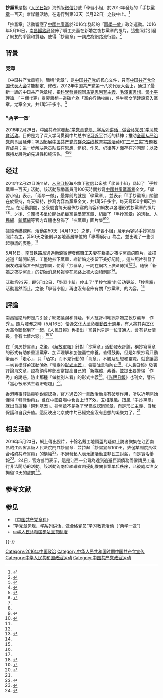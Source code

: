 {{中国共产党项目}}
{{Wikisource|中国共产党章程}}
'''抄黨章'''是指《[[人民日報|人民日報]]》海外版[[微信|微信]]公號「學習小組」於2016年發起的「手抄[[中国共产党章程|黨章]]一百天」新媒體活動，在進行到第83天（5月22日）之後中止。<ref name="端傳媒">{{cite news|url=https://theinitium.com/article/20160530-mainland-partycharter/|title=“手抄党章100天”的新媒体实验，怎么83天就停了？|date=2016-05-30|publisher=[[端傳媒|端傳媒]]|accessdate=2016-05-31|archive-date=2019-05-13|archive-url=https://web.archive.org/web/20190513103510/https://theinitium.com/article/20160530-mainland-partycharter/|dead-url=no}}</ref>

「抄黨章」活動響應了[[中國共產黨|中國共產黨]]於2016年發起的「[[兩學一做|兩學一做]]」政治運動。2016年5月16日，[[南昌鐵路局|南昌鐵路局]]發佈了職工夫妻在新婚之夜抄黨章的照片。這些照片引發了網友的爭論和質疑，使得「抄黨章」一詞成為網路流行語。<ref name="ny1">{{cite news |url = http://cn.nytimes.com/china/20160519/c19chinamarriage/ |title = 中国夫妇新婚之夜抄党章 |publisher = 纽约时报中文网 |date = 2016-05-19 |accessdate = 2016-10-17 |archive-date = 2020-10-03 |archive-url = https://web.archive.org/web/20201003010528/https://cn.nytimes.com/china/20160519/c19chinamarriage/ |dead-url = no }}</ref>

==背景==
===党章===
{{main|中國共產黨章程}}
《中国共产党章程》，簡稱“党章”，是[[中国共产党|中国共产党]]的核心文件，只有[[中国共产党全国代表大会|中国共产党全国代表大会]]才能制定、修改。2012年中国共产党第十八次代表大会上，通过了最新一版的中国共产党章程，把[[科學發展觀|科學發展觀]]同[[馬克思列寧主義|馬克思列寧主義]]、[[毛澤東思想|毛澤東思想]]、[[鄧小平理論|鄧小平理論]]、「[[三個代表|三個代表]]」重要思想一道確立為「黨的行動指南」，将生態文明建設寫入黨章。党章全文，共1萬5千多字。<ref>{{Cite web |url=http://www.china.org.cn/chinese/18da/2012-11/19/content_27156212.htm |title=中国共产党章程（2012年11月14日通过） |access-date=2016年10月19日 |archive-date=2021年1月20日 |archive-url=https://web.archive.org/web/20210120234844/http://www.china.org.cn/chinese/18da/2012-11/19/content_27156212.htm |dead-url=no }}</ref>

===“两学一做”===
{{main|兩學一做}}
2016年2月29日，中國共產黨發起[[“学党章党规、学系列讲话，做合格党员”学习教育活动|“学党章党规、学系列讲话，做合格党员”学习教育活动]]。目的是为了深入学习贯彻中共总书记[[习近平|习近平]]讲话的精神；推动[[全面从严治党|全面从严治党]]向基层延伸；巩固拓展[[党的群众路线教育实践活动|中国共产党的群众路线教育实践活动]]和[[“三严三实”专题教育|“三严三实”专题教育]]成果；进一步解决党员队伍在思想、组织、作风、纪律等方面存在的问题；以及保持发展党的先进性和纯洁性。<ref>{{cite web|title=2016年3月1日（二） “两学一做”，学什么？做什么？|url=http://www.dangjian.cn/specials/djwwpt/wxgx/201603/t20160301_3180884.shtml|website=党建网|accessdate=2016-05-07|archive-url=https://web.archive.org/web/20160523043648/http://www.dangjian.cn/specials/djwwpt/wxgx/201603/t20160301_3180884.shtml|archive-date=2016年5月23日|dead-url=yes}}</ref><ref>{{cite web |title=图解：面向全体党员开展的“两学一做”究竟是什么？ |url=http://cpc.people.com.cn/xuexi/n1/2016/0301/c385474-28162054.html |website=人民网－中国共产党新闻网 |accessdate=2016-05-07 |archive-date=2020-05-29 |archive-url=https://web.archive.org/web/20200529031127/http://cpc.people.com.cn/xuexi/n1/2016/0301/c385474-28162054.html |dead-url=no }}</ref><ref>{{cite web|url=http://www.psych.ac.cn/lxyz/xxzl/201605/P020160531512978164501.pdf|title=“两学一做”学习教育资料汇编|publisher=中国科学院心理研究所党委办公室|date=2016年5月|archive-url=https://web.archive.org/web/20210613193144/http://www.psych.ac.cn/lxyz/xxzl/201605/P020160531512978164501.pdf|archive-date=2021-06-13|dead-url=no|access-date=2021-06-13}}</ref>

==经过==
2016年2月29日晚11點，[[人民日報|人民日報]]海外旗下[[微信|微信]]公衆號「學習小組」發起了「手抄黨章一百天」活動。該活動鼓勵黨員用100天時間抄寫[[中国共产党章程|中國共產黨黨章]]全文。「學習小組」表示，「兩學一做」，最靠前的就是「學黨章」，並表示「『手抄黨章』關鍵在於堅持，每天堅持，抄寫內容為黨章全文，共1萬5千多字，每天寫150字即可抄完」。在活動期間，公衆號會每天發佈抄寫的內容和網友以各種形式抄黨章的照片<ref name="端傳媒" /><ref name="pp" />。之後，全國很多單位開始組織黨員學習黨章，組織了「手抄黨章」的活動。[[人民網|人民網]]、[[新華網|新華網]]等官方媒體也發佈了「抄黨章」圖片集<ref name="pp">{{cite web|url=http://www.thepaper.cn/newsDetail_forward_1470613|title=涨知识｜“手抄党章100天”活动从何而来？|date=2016-05-17|publisher=澎湃新聞|access-date=2016-10-17|archive-date=2019-05-19|archive-url=https://web.archive.org/web/20190519103648/http://www.thepaper.cn/newsDetail_forward_1470613|dead-url=no}}</ref><ref name="voa1">{{cite web|url=http://www.voachinese.com/a/voa-news-chinese-military-media-transcribing-the-party-guidelines-20160524/3343744.html|title=中国各地忙抄“党章” 官媒发文促 “触及灵魂”|publisher=美國之音中文網|date=2016-05-24|access-date=2016-10-17|archive-date=2019-05-22|archive-url=https://web.archive.org/web/20190522144413/https://www.voachinese.com/a/voa-news-chinese-military-media-transcribing-the-party-guidelines-20160524/3343744.html|dead-url=no}}</ref>。

據[[端傳媒|端傳媒]]觀察，活動第50天（4月19日）之前，「學習小組」展示內容以手抄黨章照片為主，第50天之後則以各地基層單位的「專場展示」為主，並出現了一些引起爭議的表態。<ref name="端傳媒" />

5月16日，[[南昌铁路局|南昌铁路局]]通過[[新浪微博|新浪微博]]發佈職工夫妻在新婚之夜抄黨章的照片，並描述道「鋪開紙張，工整地抄下黨章，給新婚之夜留下美好記憶」。這些照片引發了網友的議論甚至賦[[詞_(文學)|詞]]嘲諷，使得「抄黨章」一詞在網路上廣泛傳播<ref name="ny1" /><ref>{{cite web|url=http://hk.apple.nextmedia.com/news/art/20160519/19617824|title=洞房夜抄黨章　諷習再現高潮|date=2016-05-19|publisher=蘋果日報|access-date=2016-10-19|archive-date=2017-08-22|archive-url=https://web.archive.org/web/20170822062906/http://hk.apple.nextmedia.com/news/art/20160519/19617824|dead-url=no}}</ref>。隨後「新婚之夜抄黨章」的初始消息和報導在網路上被大面積刪除<ref name="端傳媒" />。

活動第83天，即5月22日，「學習小組」停止了“手抄党章”的活动更新，「抄黨章」活動戛然而止。之後「學習小組」再也沒有發佈有關「抄黨章」的內容。<ref name="端傳媒" />

==評論==
南昌鐵路局的照片引發了網友議論和質疑，有人批評和嘲諷新婚之夜抄黨章「作秀」。照片發佈之時（5月16日）恰逢[[文化大革命發動五十週年|文化大革命發動五十週年]]，有人將其與[[文化大革命|文化大革命]]聯繫到了一起。《人民日報》也指出「黨員也只是一位普通人，會有兒女情長，會有七情六慾」。<ref name="ny1" /><ref name="voa1" />

在「洞房抄黨章」之後，《[[解放軍報|解放軍報]]》針對「抄黨章」活動發表評論，稱抄寫黨章的形式有助於重溫黨章、加深理解和加強黨性修養，值得鼓勵，但是如果抄寫只動筆而不「走心」，只「晒字」而不見行動的「真章」，不觸及思想和靈魂，就會讓這一初衷很好的活動淪為「精緻的[[形式主義|形式主義]]」，需要注意和防止<ref>{{cite web|url=http://www.81.cn/jfjbmap/content/2016-05/24/content_145587.htm|date=2016-05-24|title=学习党章，动笔还需“走心”|publisher=中國軍網|access-date=2016-10-17|archive-date=2016-10-19|archive-url=https://web.archive.org/web/20161019004852/http://www.81.cn/jfjbmap/content/2016-05/24/content_145587.htm|dead-url=no}}</ref>。《人民日報》發表評論員文章，認為領導幹部應當提高自己的「新媒體」素養，並提出要警惕「作秀」的誘惑，防止那種「做給別人看」的形式主義<ref>{{cite web|url=http://cpc.people.com.cn/pinglun/n1/2016/0526/c78779-28380018.html|title=评论员观察：把“有意义”的事做出“真效果”--评论-人民网|publisher=人民網|date=2016-05-26|access-date=2016-10-17|archive-date=2019-05-20|archive-url=https://web.archive.org/web/20190520212236/http://cpc.people.com.cn/pinglun/n1/2016/0526/c78779-28380018.html|dead-url=no}}</ref>。《[[光明日報|光明日報]]》也刊文，警告「當心被形式主義帶跑題」<ref>{{cite web|url=http://epaper.gmw.cn/gmrb/html/2016-05/26/nw.D110000gmrb_20160526_1-02.htm|title=“两学一做”：当心被形式主义带跑题-光明日报-光明网|publisher=光明網|date=2016-05-26|access-date=2016-10-17|archive-date=2020-05-12|archive-url=https://web.archive.org/web/20200512162114/http://epaper.gmw.cn/gmrb/html/2016-05/26/nw.D110000gmrb_20160526_1-02.htm|dead-url=no}}</ref>。

香港時事評論員[[劉銳紹|劉銳紹]]認為，官方過去的一些政治動員有破壞作用，所以近年開始懂得「轉彎動員」。但在中國官場中也會上行下效、互相跟風。跟風「手抄黨章」就出自這種「趨利基因」。抄黨章不是為了學習或認同黨章，而是形式主義、自我保護和自我升值。這反映出北京或中共已經完全沒有思想的凝聚力了。<ref name="端傳媒" />

==相关活動==

2016年5月23日，網上傳出照片，十餘名戴工地頭盔的疑似上訪者聚集在江西南昌的江西省高級人民法院門口抄黨章，並拉起「抄寫黨章100天，敦促某副院長做合格的共產黨員」的橫幅<ref>{{cite web|url=http://cn.rfi.fr/%E4%B8%AD%E5%9B%BD/20160523-%E7%96%91%E4%BC%BC%E8%AE%BF%E6%B0%91%E6%B1%9F%E8%A5%BF%E7%9C%81%E9%AB%98%E9%99%A2%E9%97%A8%E5%8F%A3%E2%80%9C%E6%8A%84%E5%85%9A%E7%AB%A0%E2%80%9D-%E6%B5%99%E6%B1%9F%E8%AD%A6%E5%AF%9F%EF%BC%9A%E5%BA%94%E6%89%93%E5%87%BB|title=疑似访民江西省高院门口“抄党章” 浙江警察：应打击|date=2016-05-23|publisher=法廣|access-date=2016-10-17|archive-date=2019-05-19|archive-url=https://web.archive.org/web/20190519205238/http://cn.rfi.fr/%E4%B8%AD%E5%9B%BD/20160523-%E7%96%91%E4%BC%BC%E8%AE%BF%E6%B0%91%E6%B1%9F%E8%A5%BF%E7%9C%81%E9%AB%98%E9%99%A2%E9%97%A8%E5%8F%A3%E2%80%9C%E6%8A%84%E5%85%9A%E7%AB%A0%E2%80%9D-%E6%B5%99%E6%B1%9F%E8%AD%A6%E5%AF%9F%EF%BC%9A%E5%BA%94%E6%89%93%E5%87%BB|dead-url=no}}</ref>。不過發起人表示該活動並非民工討薪，而是實名舉報<ref>{{cite web|url=http://www.voachinese.com/a/voa-news-a-group-of-petitioners-wrote-out-party-constitution-20160524/3343622.html|title=中国民工法院前“手抄党章”举报官员|first=|last=海彦|publisher=美國之音中文網|access-date=2016-10-17|archive-date=2019-05-21|archive-url=https://web.archive.org/web/20190521134056/https://www.voachinese.com/a/voa-news-a-group-of-petitioners-wrote-out-party-constitution-20160524/3343622.html|dead-url=no}}</ref>。24日，官方部門表示，這是江西一公司為達到逃避巨額債務而僱請民工進行非法鬧訪的活動。該活動的兩位組織者因擾亂機關事業單位秩序，已被處以治安拘留10天的處罰<ref>{{cite web|url=http://www.rfa.org/mandarin/yataibaodao/renquanfazhi/xl1-05242016101558.html|title=“抄党章”讨薪变身行为艺术  官方定性“非法闹访”两人被捕|publisher=自由亞洲電臺|access-date=2016-10-17|archive-date=2019-05-26|archive-url=https://web.archive.org/web/20190526190946/https://www.rfa.org/mandarin/yataibaodao/renquanfazhi/xl1-05242016101558.html|dead-url=no}}</ref>。

== 参考文献 ==
{{Reflist|30em}}

== 参见 ==
{{Portal box|中国共产党|中华人民共和国|政治}}
* 《[[中国共产党章程|中国共产党章程]]》
* [[“学党章党规、学系列讲话，做合格党员”学习教育活动|“学党章党规、学系列讲话，做合格党员”学习教育活动]]（“[[两学一做|两学一做]]”）
* [[中华人民共和国宪法宣誓制度|中华人民共和国宪法宣誓制度]]

{{-}}
{{中國共產黨政治運動}}

{{DEFAULTSORT:C}}
[[Category:2016年中国政治|Category:2016年中国政治]]
[[Category:中华人民共和国时期中国共产党宣传|Category:中华人民共和国时期中国共产党宣传]]
[[Category:中华人民共和国政治运动|Category:中华人民共和国政治运动]]
[[Category:中国共产党政治运动|Category:中国共产党政治运动]]